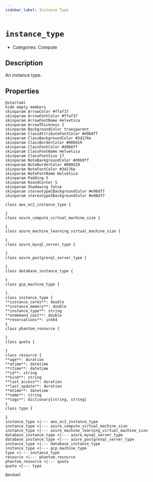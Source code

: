 ```yaml
---
sidebar_label: Instance Type
---
```


# `instance_type`

- Categories: Compute

## Description

An instance type.

## Properties

<ZoomPanPinch>

```kroki imgType="plantuml" imgAlt="Diagram of Instance Type data model"
@startuml
hide empty members
skinparam ArrowColor #ffaf37
skinparam ArrowFontColor #ffaf37
skinparam ArrowFontName Helvetica
skinparam ArrowThickness 2
skinparam BackgroundColor transparent
skinparam ClassAttributeFontColor #d9b8ff
skinparam ClassBackgroundColor #3d176e
skinparam ClassBorderColor #000d19
skinparam ClassFontColor #d9b8ff
skinparam ClassFontName Helvetica
skinparam ClassFontSize 17
skinparam NoteBackgroundColor #d9b8ff
skinparam NoteBorderColor #000d19
skinparam NoteFontColor #3d176e
skinparam NoteFontName Helvetica
skinparam Padding 5
skinparam RoundCorner 5
skinparam Shadowing false
skinparam stereotypeCBackgroundColor #e98df7
skinparam stereotypeIBackgroundColor #e98df7

class aws_ec2_instance_type {

}
class azure_compute_virtual_machine_size {

}
class azure_machine_learning_virtual_machine_size {

}
class azure_mysql_server_type {

}
class azure_postgresql_server_type {

}
class database_instance_type {

}
class gcp_machine_type {

}
class instance_type {
**instance_cores**: double
**instance_memory**: double
**instance_type**: string
**ondemand_cost**: double
**reservations**: int64
}
class phantom_resource {

}
class quota {

}
class resource {
**age**: duration
**atime**: datetime
**ctime**: datetime
**id**: string
**kind**: string
**last_access**: duration
**last_update**: duration
**mtime**: datetime
**name**: string
**tags**: dictionary[string, string]
}
class type {

}
instance_type <|--- aws_ec2_instance_type
instance_type <|--- azure_compute_virtual_machine_size
instance_type <|--- azure_machine_learning_virtual_machine_size
database_instance_type <|--- azure_mysql_server_type
database_instance_type <|--- azure_postgresql_server_type
instance_type <|--- database_instance_type
instance_type <|--- gcp_machine_type
type <|--- instance_type
resource <|--- phantom_resource
phantom_resource <|--- quota
quota <|--- type

@enduml
```

</ZoomPanPinch>

